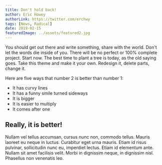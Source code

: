 ```yaml
---
title: Don't hold back!
author: Eric Howey
authorLink: https://twitter.com/erchwy
tags: [News, Radical]
date: 2019-02-15
featuredImage: ../assets/featured2.jpg
---
```


You should get out there and write something, share with the world. Don't let the words die inside of you. There will be no perfect or 100% complete project. Start now. The best time to plant a tree is today, as the old saying goes. Take this theme and make it your own. Redesign it, delete parts, change it.

Here are five ways that number 2 is better than number 1:

- It has curvy lines
- It has a funny smile turned sideways
- It is bigger
- It is easier to multiply
- It comes after one

## Really, it is better!

Nullam vel tellus accumsan, cursus nunc non, commodo tellus. Mauris laoreet eu neque in luctus. Curabitur eget urna mauris. Etiam id risus pulvinar, sollicitudin nunc eu, imperdiet lectus. Etiam id elementum ante. Nullam sit amet facilisis velit. Morbi in dignissim neque, in dignissim nisl. Phasellus non venenatis leo.
